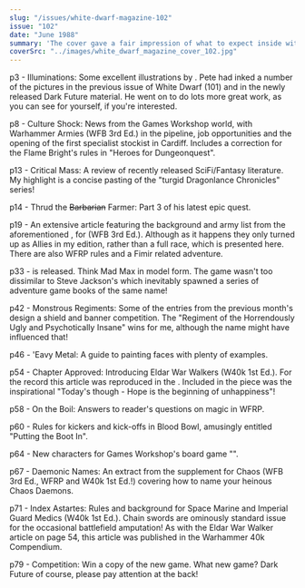 ```yaml
---
slug: "/issues/white-dwarf-magazine-102"
issue: "102"
date: "June 1988"
summary: 'The cover gave a fair impression of what to expect inside with Dark Future being introduced to the unsuspecting masses. Although there was also a massive section on the Fimir, maybe a first draft of the cover looked like <a href="../white-dwarf-magazine-102-alternate-cover">this...</a>'
coverSrc: "../images/white_dwarf_magazine_cover_102.jpg"
---
```


p3 - Illuminations: Some excellent illustrations by <ExternalLink externalLinkHref="http://www.google.com/search?q=pete+knifton" externalLinkTitle="Pete Knifton" />. Pete had inked a number of the pictures in the previous issue of White Dwarf (<Link to="/issues/white-dwarf-magazine-101">101</Link>) and in the newly released Dark Future material. He went on to do lots more great work, as you can see for yourself, if you're interested.  
  
p8 - Culture Shock: News from the Games Workshop world, with Warhammer Armies (WFB 3rd Ed.) in the pipeline, job opportunities and the opening of the first specialist stockist in Cardiff. Includes a correction for the Flame Bright's rules in "Heroes for Dungeonquest".  
  
p13 - Critical Mass: A review of recently released SciFi/Fantasy literature. My highlight is a concise pasting of the "turgid Dragonlance Chronicles" series!  
  
p14 - Thrud the <span style="text-decoration:line-through;">Barbarian</span> Farmer: Part 3 of his latest epic quest.  
  
p19 - An extensive article featuring the background and army list from the aforementioned <ExternalLink externalLinkHref="http://boardgamegeek.com/boardgame/26343/warhammer-armies" externalLinkTitle="Warhammer Armies" />, for <ExternalLink externalLinkHref="http://en.wikipedia.org/wiki/Fimir" externalLinkTitle="Fimir" /> (WFB 3rd Ed.). Although as it happens they only turned up as Allies in my edition, rather than a full race, which is presented here. There are also WFRP rules and a Fimir related adventure.  
  
p33 - <ExternalLink externalLinkHref="http://en.wikipedia.org/wiki/Dark_Future" externalLinkTitle="Dark Future" /> is released. Think Mad Max in model form. The game wasn't too dissimilar to Steve Jackson's <ExternalLink externalLinkHref="http://en.wikipedia.org/wiki/Car_Wars" externalLinkTitle="Car Wars" /> which inevitably spawned a series of adventure game books of the same name!  
  
p42 - Monstrous Regiments: Some of the entries from the previous month's design a shield and banner competition. The "Regiment of the Horrendously Ugly and Psychotically Insane" wins for me, although the name might have influenced that!  
  
p46 - 'Eavy Metal: A guide to painting faces with plenty of examples.  
  
p54 - Chapter Approved: Introducing Eldar War Walkers (W40k 1st Ed.). For the record this article was reproduced in the <ExternalLink externalLinkHref="http://boardgamegeek.com/boardgame/30708/warhammer-40000-compendium" externalLinkTitle="Warhammer 40k Compendium" />. Included in the piece was the inspirational "Today's though - Hope is the beginning of unhappiness"!  
  
p58 - On the Boil: Answers to reader's questions on magic in WFRP.  
  
p60 - Rules for kickers and kick-offs in Blood Bowl, amusingly entitled "Putting the Boot In".  
  
p64 - New characters for Games Workshop's board game "<ExternalLink externalLinkHref="http://en.wikipedia.org/wiki/Curse_of_the_Mummy%27s_Tomb_%28board_game%29" externalLinkTitle="Curse of the Mummy's Tomb" />".  
  
p67 - Daemonic Names: An extract from the <ExternalLink externalLinkHref="http://rpggeek.com/rpgitem/46076/realm-of-chaos-slaves-to-darkness" externalLinkTitle="Slaves to Darkness" /> supplement for Chaos (WFB 3rd Ed., WFRP and W40k 1st Ed.!) covering how to name your heinous Chaos Daemons.  
  
p71 - Index Astartes: Rules and background for Space Marine and Imperial Guard Medics (W40k 1st Ed.). Chain swords are ominously standard issue for the occasional battlefield amputation! As with the Eldar War Walker article on page 54, this article was published in the Warhammer 40k Compendium.  
  
p79 - Competition: Win a copy of the new game. What new game? Dark Future of course, please pay attention at the back!
